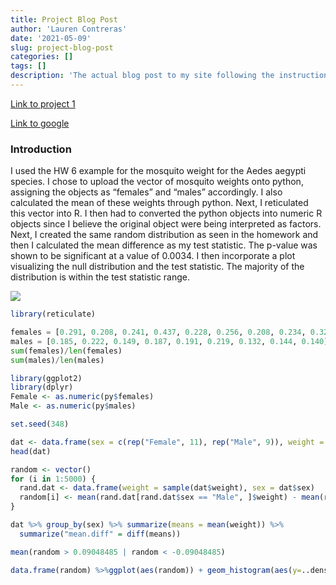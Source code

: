 ```yaml
---
title: Project Blog Post
author: 'Lauren Contreras'
date: '2021-05-09'
slug: project-blog-post
categories: []
tags: []
description: 'The actual blog post to my site following the instructions'
---
```


[Link to project 1](/project/project1/)

[Link to google](https://www.google.com)

### Introduction

I used the HW 6 example for the mosquito weight for the Aedes aegypti species. I chose to upload the vector of mosquito weights onto python, assigning the objects as "females" and "males" accordingly. I also calculated the mean of these weights through python. Next, I reticulated this vector into R. I then had to converted the python objects into numeric R objects since I believe the original object were being interpreted as factors. Next, I created the same random distribution as seen in the homework and then I calculated the mean difference as my test statistic. The p-value was shown to be significant at a value of 0.0034. I then incorporate a plot visualizing the null distribution and the test statistic. The majority of the distribution is within the test statistic range.

![](/post/2021-05-09-project-blog-post_files/aedes-aegypti.jpg)

```R
library(reticulate)
``` 

```python
females = [0.291, 0.208, 0.241, 0.437, 0.228, 0.256, 0.208, 0.234, 0.320, 0.340, 0.150]
males = [0.185, 0.222, 0.149, 0.187, 0.191, 0.219, 0.132, 0.144, 0.140]
sum(females)/len(females)
sum(males)/len(males)
``` 

```R
library(ggplot2)
library(dplyr)
Female <- as.numeric(py$females)
Male <- as.numeric(py$males)

set.seed(348)

dat <- data.frame(sex = c(rep("Female", 11), rep("Male", 9)), weight = c(Female, Male))
head(dat)

random <- vector()
for (i in 1:5000) {
  rand.dat <- data.frame(weight = sample(dat$weight), sex = dat$sex)
  random[i] <- mean(rand.dat[rand.dat$sex == "Male", ]$weight) - mean(rand.dat[rand.dat$sex == "Female", ]$weight)
}

dat %>% group_by(sex) %>% summarize(means = mean(weight)) %>% 
  summarize("mean.diff" = diff(means))

mean(random > 0.09048485 | random < -0.09048485)

data.frame(random) %>%ggplot(aes(random)) + geom_histogram(aes(y=..density..)) + geom_density() + geom_vline(xintercept = 0.09048485) + geom_vline(xintercept = -0.09048485)
``` 

